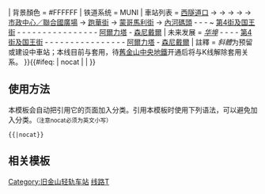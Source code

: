 {{鐵道路線
| 模板名稱 = 旧金山轻轨T线
| 名稱 = [[旧金山轻轨T线]]
|tracking = <includeonly>no</includeonly>
| 代表色 = {{MUNI color|T}}
| Logo = {{#ifeq: {{NAMESPACE}} | {{NS:0}} | [[File:T Third Street logo.svg|20px|T第3街]]}}  
| 背景顏色 = #FFFFFF
| 铁道系统 = MUNI
| 車站列表 = 
[[西隧道口站|西隧道口]] → {{link-en|森丘站 (舊金山輕軌)|Forest Hill station (Muni Metro)|森丘}} → {{link-en|卡斯楚站|Castro station|卡斯楚}} → {{link-en|教堂站 (舊金山輕軌)|Church station (Muni Metro)|教堂}} → {{link-en|凡内斯站|Van Ness station|凡內斯}} → [[市政中心／聯合國廣場站|市政中心／聯合國廣場]] → [[跑華街站|跑華街]] → [[蒙哥马利街站|蒙哥馬利街]] → [[内河码头站|內河碼頭]] - {{link-en|福爾松與內河碼頭站|Folsom and The Embarcadero station|福爾松與內河碼頭}} - {{link-en|布拉南與內河碼頭站|Brannan and The Embarcadero station|布拉南與內河碼頭}} - {{link-en|第2街及国王街站|2nd and King station|第2街及國王街}} ~ [[舊金山第四及國王街站|第4街及国王街]] - {{link-en|米慎石站|Mission Rock station|米慎石}} - {{link-en|旧金山加州大学／米慎湾站|UCSF/Mission Bay station|舊金山加州大學／米慎灣}} - {{link-en|梅丽波莎站|Mariposa station (Muni Metro)|梅麗波莎}} - {{link-en|20街站 (舊金山輕軌)|20th Street station (Muni Metro)|20街}} - {{link-en|23街站 (舊金山輕軌)|23rd Street station (Muni Metro)|23街}} - {{link-en|马林街站|Marin Street station|馬林街}} - {{link-en|埃文斯站|Evans station (Muni Metro)|埃文斯}} - {{link-en|哈德逊／因斯站|Hudson/Innes station|哈德遜／因斯}} - {{link-en|柯克伍德／拉萨尔站|Kirkwood/La Salle station|柯克伍德／拉薩爾}} - {{link-en|奥克戴尔／帕洛站|Oakdale/Palou station|奧克戴爾／帕洛}} - {{link-en|里维尔／沙夫特站|Revere/Shafter station|里維爾／沙夫特}} - {{link-en|威廉斯站 (舊金山輕軌)|Williams station (Muni Metro)|威廉斯}} - {{link-en|卡罗尔站|Carroll station|卡羅爾}} - {{link-en|吉尔曼／保罗站|Gilman/Paul station|吉爾曼／保羅}} - {{link-en|勒孔特站|Le Conte station|勒孔特}} - [[阿尔力塔站|阿爾力塔]] - [[森尼戴尔站|森尼戴爾]]
| 未来发展 = 
''[[華埠站 (舊金山輕軌)|华埠]]'' - ''{{link-en|联合广场／市场街站|Union Square/Market Street station|聯合廣場／市場街}}'' - ''{{link-en|芳草地／莫斯科尼站|Yerba Buena/Moscone station|芳草地／莫斯科尼}}'' - ''{{link-en|第4街及布拉南站|4th and Brannan station|第4街及布拉南}}'' - [[舊金山第四及國王街站|第4街及国王街]] - {{link-en|米慎石站|Mission Rock station|米慎石}} - {{link-en|旧金山加州大学／米慎湾站|UCSF/Mission Bay station|舊金山加州大學／米慎灣}} - {{link-en|梅丽波莎站|Mariposa station (Muni Metro)|梅麗波莎}} - {{link-en|20街站 (舊金山輕軌)|20th Street station (Muni Metro)|20街}} - {{link-en|23街站 (舊金山輕軌)|23rd Street station (Muni Metro)|23街}} - {{link-en|马林街站|Marin Street station|馬林街}} - {{link-en|埃文斯站|Evans station (Muni Metro)|埃文斯}} - {{link-en|哈德逊／因斯站|Hudson/Innes station|哈德遜／因斯}} - {{link-en|柯克伍德／拉萨尔站|Kirkwood/La Salle station|柯克伍德／拉薩爾}} - {{link-en|奥克戴尔／帕洛站|Oakdale/Palou station|奧克戴爾／帕洛}} - {{link-en|里维尔／沙夫特站|Revere/Shafter station|里維爾／沙夫特}} - {{link-en|威廉斯站 (舊金山輕軌)|Williams station (Muni Metro)|威廉斯}} - {{link-en|卡罗尔站|Carroll station|卡羅爾}} - {{link-en|吉尔曼／保罗站|Gilman/Paul station|吉爾曼／保羅}} - {{link-en|勒孔特站|Le Conte station|勒孔特}} - [[阿尔力塔站|阿爾力塔]] - [[森尼戴尔站|森尼戴爾]]
| 註釋 = ''斜體''为预留或建设中車站；本线目前与{{MUNI icon|K|showtext=yes}}套用，待[[舊金山中央地鐵]]开通后将与K线解除套用关系。
}}<includeonly>{{#ifeq: {{{1}}} | nocat | <!--空--> | [[Category:旧金山轻轨车站]] }}</includeonly><noinclude>

==使用方法==
本模板会自动把引用它的页面加入分类。引用本模板时使用下列语法，可以避免加入分类。<small>（注意nocat必须为英文小写）</small>
 <nowiki>{{</nowiki>{{PAGENAME}}<nowiki>|nocat}}</nowiki>

== 相关模板 ==
{{tl|旧金山轻轨车站列表}}

[[Category:旧金山轻轨模板|线路T]]
</noinclude>